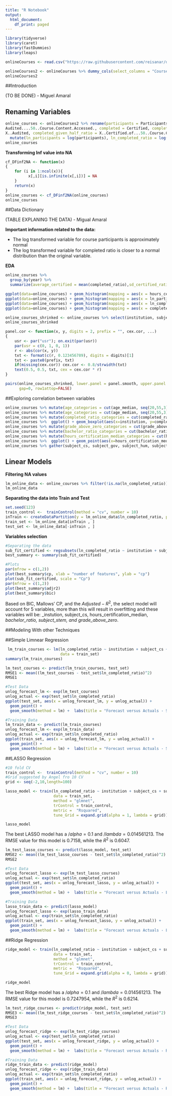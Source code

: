 ---
title: "R Notebook"
output:
  html_document:
    df_print: paged
---

```{r}
library(tidyverse)
library(caret)
library(fastDummies)
library(leaps)
```

```{r}
onlineCourses <- read.csv("https://raw.githubusercontent.com/reisanar/datasets/master/harvardMIT.csv")
```

```{r}
onlineCourses2 <- onlineCourses %>% dummy_cols(select_columns = "Course.Subject") 
onlineCourses2
```


##Introduction

(TO BE DONE) - Miguel Amaral


## Renaming Variables

```{r}
online_courses <- onlineCourses2 %>% rename(participants = Participants..Course.Content.Accessed., institution = Institution, course_number = Course.Number, launch_date = Launch.Date, course = Course.Title, instructors = Instructors, subject = Course.Subject, year = Year, honor_certificate = Honor.Code.Certificates, half_completed = 
Audited....50..Course.Content.Accessed., completed = Certified, completed_ratio = X..Certified, half_completed_ratio = 
X..Audited, completed_given_half_ratio = X..Certified.of...50..Course.Content.Accessed, played_video_ratio = X..Played.Video, posted_forum_ratio = X..Posted.in.Forum, grade_above_zero = X..Grade.Higher.Than.Zero, course_hours = Total.Course.Hours..Thousands., hours_certification_median = Median.Hours.for.Certification, age_median = Median.Age, male_ratio = X..Male, female_ratio = X..Female, bachelor_ratio = X..Bachelor.s.Degree.or.Higher, subject_cs =  "Course.Subject_Computer Science", subject_gov = "Course.Subject_Government, Health, and Social Science", subject_hum = "Course.Subject_Humanities, History, Design, Religion, and Education", subject_stem = "Course.Subject_Science, Technology, Engineering, and Mathematics") %>%
  mutate(ln_participants = log(participants), ln_completed_ratio = log(completed_ratio))
online_courses
```

__Transforming Inf value into NA__

```{r}
cf_DFinf2NA <- function(x)
{
    for (i in 1:ncol(x)){
          x[,i][is.infinite(x[,i])] = NA
    }
    return(x)
}
online_courses <- cf_DFinf2NA(online_courses)
online_courses
```


##Data Dictionary

(TABLE EXPLANING THE DATA) - Migual Amaral

__Important information related to the data:__

- The log transformed variable for course participants is approximately normal
- The log transformed variable for completed ratio is closer to a normal distribution than the original variable.

__EDA__

```{r}
online_courses %>% 
  group_by(year) %>% 
  summarize(average_certified = mean(completed_ratio),sd_certified_ratio = sd(completed_ratio))
```


```{r}
ggplot(data=online_courses) + geom_histogram(mapping = aes(x = hours_certification_median))
ggplot(data=online_courses) + geom_histogram(mapping = aes(x = ln_participants))
ggplot(data=online_courses) + geom_histogram(mapping = aes(x = ln_completed_ratio))
ggplot(data=online_courses) + geom_histogram(mapping = aes(x = completed_ratio))
```

```{r}
online_courses_shrinked <- online_courses %>% select(institution, subject, year, ln_participants, half_completed, half_completed_ratio, completed_ratio, grade_above_zero, course_hours, bachelor_ratio, hours_certification_median, age_median, subject_cs, subject_gov, subject_hum, subject_stem)
online_courses_shrinked
```

```{r}
panel.cor <- function(x, y, digits = 2, prefix = "", cex.cor, ...) 
{ 
    usr <- par("usr"); on.exit(par(usr)) 
    par(usr = c(0, 1, 0, 1)) 
    r <- abs(cor(x, y)) 
    txt <- format(c(r, 0.123456789), digits = digits)[1] 
    txt <- paste0(prefix, txt) 
    if(missing(cex.cor)) cex.cor <- 0.8/strwidth(txt) 
    text(0.5, 0.5, txt, cex = cex.cor * r) 
} 

pairs(online_courses_shrinked, lower.panel = panel.smooth, upper.panel = panel.cor, 
      gap=0, row1attop=FALSE) 
```

##Exploring correlation between variables

```{r}
online_courses %>% mutate(age_categories = cut(age_median, seq(20,55,3), right=FALSE)) %>%  ggplot() + geom_boxplot(aes(x=age_categories, y=hours_certification_median))
online_courses %>% mutate(age_categories = cut(age_median, seq(20,55,3), right=FALSE)) %>%  ggplot() + geom_boxplot(aes(x=age_categories, y=completed_ratio))
online_courses %>% mutate(completed_ratio_categories = cut(completed_ratio, seq(0,100,5), right=FALSE)) %>%  ggplot() + geom_boxplot(aes(x=completed_ratio_categories, y=age_median))
online_courses %>%  ggplot() + geom_boxplot(aes(x=institution, y=completed_ratio))
online_courses %>% mutate(grade_above_zero_categories = cut(grade_above_zero, seq(0,56,8), right=FALSE)) %>% ggplot() + geom_boxplot(aes(x=grade_above_zero_categories, y=completed_ratio))
online_courses %>% mutate(bachelor_ratio_categories = cut(bachelor_ratio, seq(40,100,5), right=FALSE)) %>%  ggplot() + geom_boxplot(aes(x=bachelor_ratio_categories, y=completed_ratio))
online_courses %>% mutate(hours_certification_median_categories = cut(hours_certification_median, seq(0,100,10), right=FALSE)) %>%  ggplot() + geom_boxplot(aes(x=hours_certification_median_categories, y=completed_ratio))
online_courses %>%  ggplot() + geom_point(aes(x=hours_certification_median, y=completed_ratio))
online_courses %>% gather(subject_cs, subject_gov, subject_hum, subject_stem, key = "subject", value = "boolean_auxiliar") %>% filter(boolean_auxiliar == 1) %>% ggplot() + geom_boxplot(aes(x=subject, y=completed_ratio))
```

## Linear Models

__Filtering NA values__

```{r}
lm_online_data <- online_courses %>% filter(!is.na(ln_completed_ratio))
lm_online_data
```

__Separating the data into Train and Test__

```{r}
set.seed(123)
train_control <-  trainControl(method = "cv", number = 10)
inTrain <- createDataPartition(y = lm_online_data$ln_completed_ratio, p = 0.7, list = FALSE)
train_set <- lm_online_data[inTrain , ]
test_set <- lm_online_data[-inTrain , ]
```

__Variables selection__

```{r}
#Separating the data
sub_fit_certified <- regsubsets(ln_completed_ratio ~ institution + subject_stem + subject_cs + hours_certification_median + year + age_median + bachelor_ratio + grade_above_zero , data = train_set)
best_summary <- summary(sub_fit_certified)

#Plots
par(mfrow = c(1,2))
plot(best_summary$cp, xlab = "number of features", ylab = "cp")
plot(sub_fit_certified, scale = "Cp")
par(mfrow = c(1,2))
plot(best_summary$adjr2)
plot(best_summary$bic)
```

 Based on BIC, Mallows' CP, and the $Adjusted-R^2$, the select model will account for 5 variables, more than this will result in overfitting and these variables will be: _instution, subject_cs, hours_certification_median, _bachelor_ratio, subject_stem, and grade_above_zero_. 
 
##Modeling With other Techniques

##Simple Limnear Regression
 
```{r}
 lm_train_courses <- lm(ln_completed_ratio ~ institution + subject_cs + subject_stem + hours_certification_median + bachelor_ratio + grade_above_zero, 
                        data = train_set)
summary(lm_train_courses)
```
 
```{r}
lm_test_courses <- predict(lm_train_courses, test_set)
RMSE1 <- mean((lm_test_courses - test_set$ln_completed_ratio)^2) 
RMSE1

#Test Data
unlog_forecast_lm <- exp(lm_test_courses)
unlog_actual <- exp(test_set$ln_completed_ratio)
ggplot(test_set, aes(x = unlog_forecast_lm, y = unlog_actual)) + 
  geom_point() + 
  geom_smooth(method = lm) +  labs(title = "Forecast versus Actuals - Simple Linear Regression (Test Data)", x = "Forecast", y = "Actual")

#Training Data
lm_train_data <- predict(lm_train_courses)
unlog_forecast_lm <- exp(lm_train_data)
unlog_actual <- exp(train_set$ln_completed_ratio)
ggplot(train_set, aes(x = unlog_forecast_lm, y = unlog_actual)) + 
  geom_point() + 
  geom_smooth(method = lm) +  labs(title = "Forecast versus Actuals - Simple Linear Regression (Train Data)", x = "Forecast", y = "Actual")
```
 
##LASSO Regression
 
```{r}
#10 fold CV
train_control <-  trainControl(method = "cv", number = 10)
#Grid suggested by Angel fro 10 CV
grid <- seq(-2,10,length=100)

lasso_model <- train(ln_completed_ratio ~ institution + subject_cs + subject_stem + hours_certification_median + bachelor_ratio + grade_above_zero,
                     data = train_set, 
                     method = "glmnet", 
                     trControl = train_control,
                     metric =  "Rsquared",
                     tune_Grid = expand.grid(alpha = 1, lambda = grid))

lasso_model
```
 
 The best LASSO model has a $/alpha=0.1$ and $/lambda=0.014561213$. The RMSE value for this model is 0.7158, while the $R^2$ is 0.6047.

```{r}
lm_test_lasso_courses <- predict(lasso_model, test_set)
RMSE2 <- mean((lm_test_lasso_courses - test_set$ln_completed_ratio)^2) 
RMSE2

#Test Data
unlog_forecast_lasso <- exp(lm_test_lasso_courses)
unlog_actual <- exp(test_set$ln_completed_ratio)
ggplot(test_set, aes(x = unlog_forecast_lasso, y = unlog_actual)) + 
  geom_point() + 
  geom_smooth(method = lm) +  labs(title = "Forecast versus Actuals - LASSO (Test Data)", x = "Forecast", y = "Actual")

#Training Data
lasso_train_data <- predict(lasso_model)
unlog_forecast_lasso <- exp(lasso_train_data)
unlog_actual <- exp(train_set$ln_completed_ratio)
ggplot(train_set, aes(x = unlog_forecast_lasso, y = unlog_actual)) + 
  geom_point() + 
  geom_smooth(method = lm) +  labs(title = "Forecast versus Actuals - LASSO (Train Data)", x = "Forecast", y = "Actual")
```

##Ridge Regression
 
```{r}
ridge_model <- train(ln_completed_ratio ~ institution + subject_cs + subject_stem + hours_certification_median + bachelor_ratio + grade_above_zero,
                     data = train_set, 
                     method = "glmnet", 
                     trControl = train_control,
                     metric =  "Rsquared",
                     tune_Grid = expand.grid(alpha = 0, lambda = grid))

ridge_model
```

 The best Ridge model has a $/alpha=0.1$ and $/lambda=0.014561213$. The RMSE value for this model is 0.7247954, while the $R^2$ is 0.6214.
 
```{r}
lm_test_ridge_courses <- predict(ridge_model, test_set)
RMSE3 <- mean((lm_test_ridge_courses - test_set$ln_completed_ratio)^2) 
RMSE3

#Test Data
unlog_forecast_ridge <- exp(lm_test_ridge_courses)
unlog_actual <- exp(test_set$ln_completed_ratio)
ggplot(test_set, aes(x = unlog_forecast_ridge, y = unlog_actual)) + 
  geom_point() + 
  geom_smooth(method = lm) +  labs(title = "Forecast versus Actuals - Ridge (Test Data)", x = "Forecast", y = "Actual")

#Training Data
ridge_train_data <- predict(ridge_model)
unlog_forecast_ridge <- exp(ridge_train_data)
unlog_actual <- exp(train_set$ln_completed_ratio)
ggplot(train_set, aes(x = unlog_forecast_ridge, y = unlog_actual)) + 
  geom_point() + 
  geom_smooth(method = lm) +  labs(title = "Forecast versus Actuals - Ridge (Train Data)", x = "Forecast", y = "Actual")
```